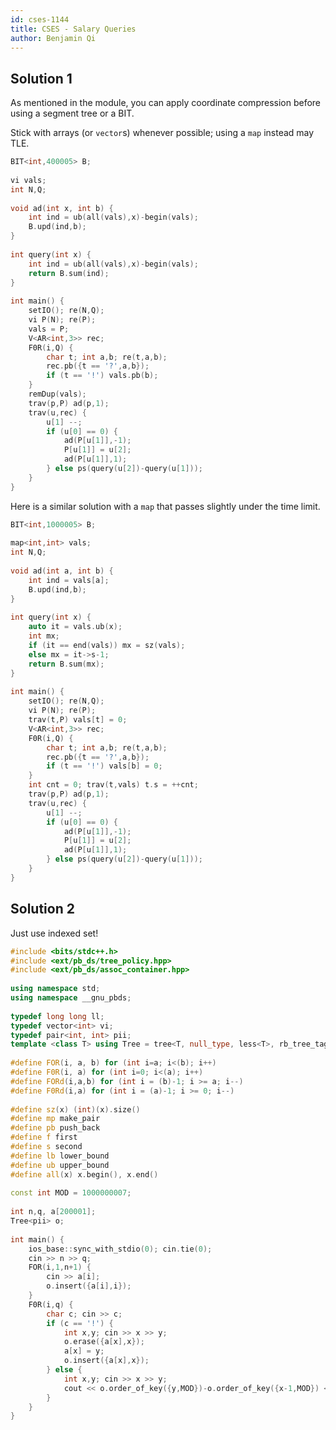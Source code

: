 ```yaml
---
id: cses-1144
title: CSES - Salary Queries
author: Benjamin Qi
---
```


## Solution 1

As mentioned in the module, you can apply coordinate compression before using a segment tree or a BIT. 

Stick with arrays (or `vector`s) whenever possible; using a `map` instead may TLE.

```cpp
BIT<int,400005> B;
 
vi vals;
int N,Q;
 
void ad(int x, int b) {
	int ind = ub(all(vals),x)-begin(vals);
	B.upd(ind,b);
}
 
int query(int x) {
	int ind = ub(all(vals),x)-begin(vals);
	return B.sum(ind);
}
 
int main() {
	setIO(); re(N,Q);
	vi P(N); re(P);
	vals = P;
	V<AR<int,3>> rec;
	F0R(i,Q) {
		char t; int a,b; re(t,a,b);
		rec.pb({t == '?',a,b});
		if (t == '!') vals.pb(b);
	}
	remDup(vals);
	trav(p,P) ad(p,1);
	trav(u,rec) {
		u[1] --;
		if (u[0] == 0) {
			ad(P[u[1]],-1);
			P[u[1]] = u[2];
			ad(P[u[1]],1);
		} else ps(query(u[2])-query(u[1]));
	}
}
```

Here is a similar solution with a `map` that passes slightly under the time limit.

```cpp
BIT<int,1000005> B;
 
map<int,int> vals;
int N,Q;
 
void ad(int a, int b) {
	int ind = vals[a];
	B.upd(ind,b);
}
 
int query(int x) {
	auto it = vals.ub(x);
	int mx;
	if (it == end(vals)) mx = sz(vals);
	else mx = it->s-1;
	return B.sum(mx);
}
 
int main() {
	setIO(); re(N,Q);
	vi P(N); re(P);
	trav(t,P) vals[t] = 0;
	V<AR<int,3>> rec;
	F0R(i,Q) {
		char t; int a,b; re(t,a,b);
		rec.pb({t == '?',a,b});
		if (t == '!') vals[b] = 0;
	}
	int cnt = 0; trav(t,vals) t.s = ++cnt;
	trav(p,P) ad(p,1);
	trav(u,rec) {
		u[1] --;
		if (u[0] == 0) {
			ad(P[u[1]],-1);
			P[u[1]] = u[2];
			ad(P[u[1]],1);
		} else ps(query(u[2])-query(u[1]));
	}
}
```

## Solution 2

Just use indexed set!

```cpp
#include <bits/stdc++.h>
#include <ext/pb_ds/tree_policy.hpp>
#include <ext/pb_ds/assoc_container.hpp>
 
using namespace std;
using namespace __gnu_pbds;
 
typedef long long ll;
typedef vector<int> vi;
typedef pair<int, int> pii;
template <class T> using Tree = tree<T, null_type, less<T>, rb_tree_tag,tree_order_statistics_node_update>;
 
#define FOR(i, a, b) for (int i=a; i<(b); i++)
#define F0R(i, a) for (int i=0; i<(a); i++)
#define FORd(i,a,b) for (int i = (b)-1; i >= a; i--)
#define F0Rd(i,a) for (int i = (a)-1; i >= 0; i--)
 
#define sz(x) (int)(x).size()
#define mp make_pair
#define pb push_back
#define f first
#define s second
#define lb lower_bound
#define ub upper_bound
#define all(x) x.begin(), x.end()
 
const int MOD = 1000000007;
 
int n,q, a[200001];
Tree<pii> o;
 
int main() {
	ios_base::sync_with_stdio(0); cin.tie(0);
	cin >> n >> q;
	FOR(i,1,n+1) {
		cin >> a[i];
		o.insert({a[i],i});
	}
	F0R(i,q) {
		char c; cin >> c;
		if (c == '!') {
			int x,y; cin >> x >> y;
			o.erase({a[x],x});
			a[x] = y;
			o.insert({a[x],x});
		} else {
			int x,y; cin >> x >> y;
			cout << o.order_of_key({y,MOD})-o.order_of_key({x-1,MOD}) << "\n";
		}
	}
}
```